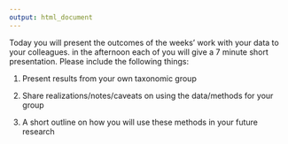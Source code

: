 ```yaml
---
output: html_document
---
```


Today you will present the outcomes of the weeks' work with your data to your colleagues. in the afternoon each of you will give a 7 minute short presentation. Please include the following things:

1. Present results from your own taxonomic group

2. Share realizations/notes/caveats on using the data/methods for your group

3. A short outline on how you will use these methods in your future research
